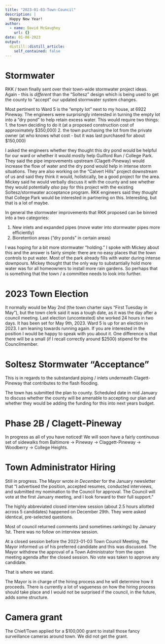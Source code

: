 ```yaml
---
title: "2023-01-03-Town-Council"
description: |
  Happy New Year!
author:
  - name: David McGaughey
    url: {}
date: 01-08-2023
output:
  distill::distill_article:
    self_contained: false
---
```



# Stormwater

RKK / town finally sent over their town-wide stormwater project ideas. Again - this is *different* than the "Soltesz" design which is being used to get the county to "accept" our updated stormwater system changes. 

Most pertinent to Ward 5 is the "empty lot" next to my house, at 6922 Pineway. The engineers were surprisingly interested in turning the empty lot into a "dry pond" to help retain excess water. This would require two things: 1. the town deciding to do it (at a proposed construction cost of approximately \$350,000)
2. the town purchasing the lot from the private owner (at who knows what cost - but it was last purchased for about \$150,000)

I asked the engineers whether they thought this dry pond would be helpful for our ward or whether it would mostly help Guilford Run / College Park. They said the pipe improvements upstream (Clagett-Pineway) would increase the flow of water and the dry pond would help in intense storm situations. They are also working on the "Calvert Hills" project downstream of us and said they think it would, holistically, be a good project for the area. Mickey said he would verbally discuss it with the county and see whether they would potentially *also* pay for this project with the existing Soltesz/stormwater acceptance program. RKK engineers said they *thought* that College Park would be interested in partnering on this. Interesting, but that is a lot of maybe. 

In general the stormwater improvements that RKK proposed can be binned into a two categories:

1. New inlets and expanded pipes (move water into stormwater pipes more efficiently)
2. Bioretention areas ("dry ponds" in certain areas)

I was hoping for a bit more stormwater "holding." I spoke with Mickey about this and the answer is fairly simple: there are no easy places that the town controls to put water. Most of the park already fills with water during intense downpours. Mickey thought that the only way to substantially hold more water was for all homeowners to install more rain gardens. So perhaps that is something that the town / a committee needs to look into further. 

# 2023 Town Election

It normally would be May 2nd (the town charter says "First Tuesday in May"), but the town clerk said it was a tough date, as it was the day after a council meeting. Last election (uncontested) she worked 24 hours in two days. It has been set for May 9th, 2023. Ward 5 is up for an election in 2023. I am leaning towards running again. If you are interested in the position I would be happy to speak with you about it. One difference is that there will be a small (if I recall correctly around $2500) stipend for the Councilmember. 

# Soltesz Stormwater "Acceptance"

This is in regards to the substandard piping / inlets underneath Clagett-Pineway that contributes to the flash flooding. 

The town has submitted the plan to county. Scheduled date in mid January to discuss whether the county will be amenable to accepting our plan and whether they would be adding the funding for this into next years budget. 

# Phase 2B / Clagett-Pineway

In progress as all of you have noticed! We will soon have a fairly continuous set of sidewalks from Baltimore -> Pineway -> Claggett-Pineway -> Woodberry -> College Heights.

# Town Administrator Hiring

Still in progress. The Mayor wrote *in December* for the January newsletter that "I advertised the position, accepted resumes, conducted interviews, and submitted my nomination to the Council for approval. The Council will vote at the first January meeting, and I look forward to their full support."

The highly abbreviated closed interview session (about 2.5 hours allotted across 5 candidates) happened on December 29th. They were asked identical, pre-selected questions. 

Most of council returned comments (and sometimes rankings) by January 1st. There was no follow on interview session.

At a closed session before the 2023-01-03 Town Council Meeting, the Mayor informed us of his preferred candidate and this was discussed. The Mayor withdrew the approval of a Town Administrator from the open meeting agenda after the closed session. No vote was taken to approve any candidate.

That is where we stand. 

The Mayor is in charge of the hiring process and he will determine how it proceeds. There is currently a lot of vagueness on how the hiring process should take place and I would not be surprised if the council, in the future, adds some structure.

# Camera grant

The Chief/Town applied for a $100,000 grant to install those fancy surveillance cameras around town. We did not get the grant. 